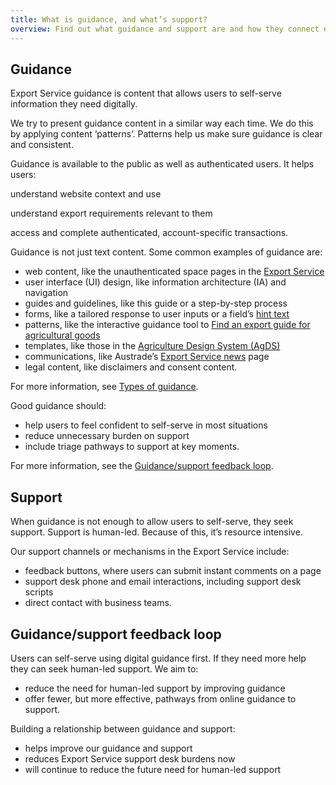 ```yaml
---
title: What is guidance, and what’s support?
overview: Find out what guidance and support are and how they connect on the Export Service.
---
```


## Guidance

Export Service guidance is content that allows users to self-serve information they need digitally.

We try to present guidance content in a similar way each time. We do this by applying content ‘patterns’. Patterns help us make sure guidance is clear and consistent.

Guidance is available to the public as well as authenticated users. It helps users:

understand website context and use

understand export requirements relevant to them

access and complete authenticated, account-specific transactions.

Guidance is not just text content. Some common examples of guidance are:

- web content, like the unauthenticated space pages in the [Export Service](https://exports.agriculture.gov.au/)
- user interface (UI) design, like information architecture (IA) and navigation
- guides and guidelines, like this guide or a step-by-step process
- forms, like a tailored response to user inputs or a field’s [hint text](https://design-system.agriculture.gov.au/components/field)
- patterns, like the interactive guidance tool to [Find an export guide for agricultural goods](https://exports.agriculture.gov.au/guides/export-guide-agricultural-goods)
- templates, like those in the [Agriculture Design System (AgDS)](https://design-system.agriculture.gov.au/templates)
- communications, like Austrade’s [Export Service news](https://www.austrade.gov.au/news/latest-from-austrade/new-agriculture-export-service-to-make-it-easier-to-get-agri-goods-overseas) page
- legal content, like disclaimers and consent content.

For more information, see [Types of guidance](./types-of-content).

Good guidance should:

- help users to feel confident to self-serve in most situations
- reduce unnecessary burden on support
- include triage pathways to support at key moments.

For more information, see the [Guidance/support feedback loop](#guidance/support-feedback-loop).

## Support

When guidance is not enough to allow users to self-serve, they seek support. Support is human-led. Because of this, it’s resource intensive.

Our support channels or mechanisms in the Export Service include:

- feedback buttons, where users can submit instant comments on a page
- support desk phone and email interactions, including support desk scripts
- direct contact with business teams.

## Guidance/support feedback loop

Users can self-serve using digital guidance first. If they need more help they can seek human-led support. We aim to:

- reduce the need for human-led support by improving guidance
- offer fewer, but more effective, pathways from online guidance to support.

Building a relationship between guidance and support:

- helps improve our guidance and support
- reduces Export Service support desk burdens now
- will continue to reduce the future need for human-led support
